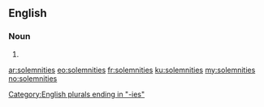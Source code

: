 ==English==

===Noun===
{{head|en|noun plural form}}

# {{plural of|solemnity|lang=en}}

[[Category:English plurals ending in "-ies"]]

[[ar:solemnities]]
[[eo:solemnities]]
[[fr:solemnities]]
[[ku:solemnities]]
[[my:solemnities]]
[[no:solemnities]]